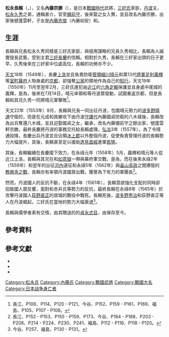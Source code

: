 {{日本武士
|名稱= 松永 長賴 / 內藤 宗勝 
|圖片名稱= 
|圖片大小= 
|圖片說明= 
|時代= [[戰國時代_(日本)|戰國時代]]
|出生日期= 
|出生地點= 
|逝世日期= [[永祿|永祿]]8年農曆8月2日（1565年8月27日）
|逝世地點= [[阿波國|阿波]]{{Link-ja|勝瑞城|勝瑞城}}（現[[德島縣|德島縣]][[板野郡|板野郡]][[藍住町|藍住町]]勝瑞）
|假名= {{lang|ja|まつなが ながより}}<br>{{lang|ja|ないとう そうしょう}}
|羅馬字= Matsunaga Nagayori<br>Naitō Sōshō
|幼名= 
|改名= 松永長賴→內藤宗勝
|别名= 甚介<br>蓬雲軒宗勝
|諡号= 
|神号= 
|戒名= 
|洗禮名= 
|墓所= 
|朝廷官位= [[備前國|備前守]]
|幕府職位= 
|主君= [[三好長慶|三好長慶]]→[[三好義繼|三好義繼]]
|藩= 
|氏族= {{Link-ja|松永氏|松永氏}}→{{Link-ja|內藤氏|内藤氏}}
|父母= 
|養父= 
|養母= 
|兄弟= [[松永久秀|松永久秀]]
|姐妹= 
|正室= {{Link-ja|內藤國貞|内藤国貞}}之女
|側室= 
|嗣子= [[內藤如安|內藤如安]]
|嗣女= {{Link-ja|內藤茱利亞|内藤ジュリア}}
|養子= 
|養女= 
}}
'''松永長賴'''（{{jpn|j=松永長頼|hg=まつなが ながより|rm=Matsunaga Nagayori}}，{{bd|||1565年|8月27日|catIdx=Matsunaga Nagayori}}），又名'''內藤宗勝'''（{{jpn|j=内藤宗勝|hg=ないとう そうしょう|rm=Naitō Sōshō}}），是日本[[戰國時代_(日本)|戰國時代]]武將，[[三好氏|三好氏]]家臣，[[丹波國|丹波]]{{Link-ja|八木城 (丹波國)|八木城 (丹波国)|八木城}}主，[[松永久秀|松永久秀]]之弟，通稱甚介，官至[[備前國|備前守]]，後來娶{{Link-ja|內藤國貞|内藤国貞}}之女入贅{{Link-ja|內藤氏|内藤氏}}，並且改名內藤宗勝，出家後號蓬雲軒，子女是[[內藤如安|內藤忠俊]]（內藤如安）和{{Link-ja|內藤茱利亞|内藤ジュリア}}。

== 生涯 ==
長賴與兄長松永久秀同樣是三好氏家臣，與擅用謀略的兄長久秀相比，長賴為人誠實擅長武藝，受到主君[[三好長慶|三好長慶]]的信賴。相對於久秀，長賴在三好家出頭的日子更早，久秀後來在三好家中位處高位，長賴的功勞亦不少。

[[天文_(後奈良天皇)|天文]]18年（1549年），長慶[[上洛|上洛]]並且負責防衛[[管領_(幕府)|管領]][[細川晴元|細川晴元]]和第13代[[征夷大將軍|將軍]][[足利義輝|足利義輝]]等[[室町幕府|室町幕府]]人物身處的[[京都|京都]]，卻強奪[[公家|公家]]的領地作為自己的[[知行|知行]]。天文19年（1550年）11月至翌年2月，三好氏進犯由[[近江國|近江]]的[[六角定賴|六角定賴]]保護並且身處中尾城的義輝，是為{{Link-ja|中尾城之戰|中尾城の戦い}}，後來在7月14日，晴元率領{{Link-ja|香西元成|香西元成}}和{{Link-ja|三好政勝|三好政勝}}等丹波眾發動{{Link-ja|相國寺之戰 (1551年)|相国寺の戦い (1551年)|相國寺之戰}}，試圖重返京都，但是長賴和其兄久秀一同將晴元軍擊敗<ref>長江、P108、P114、P120 - P121、今谷、P152、P159 - P161、P169、福島、P105、P107 - P108。</ref>。

天文22年（1553年）9月，長賴與兄長一同出征丹波，包圍晴元勢力的[[波多野晴通|波多野晴通]]守衛的{{Link-ja|八上城|八上城}}，但是在元成和政勝攻下由丹波[[守護代|守護代]]內藤國貞防衛的八木城後，長賴改為出兵奪還八木城，並且迎娶國貞之女，繼承{{Link-ja|內藤氏|内藤氏}}，改名內藤備前守之餘出家，號蓬雲軒宗勝，最終長慶將丹波的事務交托給長賴處理。[[弘治_(後奈良天皇)|弘治]]3年（1557年），為了令晴通投降，長慶出兵丹波並且佔領[[冰上郡|冰上郡]]以外整個丹波，促使負責管理丹波的長賴勢力大幅提升，其後，長賴甚至足以援助[[逸見昌經|逸見昌經]]進軍[[若狹國|若狹]]。

其後，長賴繼續在長慶麾下效力，在永祿元年（1558年）5月，義輝和晴元等人從近江上洛，長賴與其兄在{{Link-ja|將軍山城|将軍山城}}和[[如意嶽|如意嶽]]一帶與幕府軍交戰，是為{{Link-ja|北白川之戰|北白川の戦い}}，而在後來永祿2年（1559年）和翌年的出征[[河內國|河內]]遠征和永祿5年（1562年）與[[畠山高政|畠山高政]]之間爆發的[[教興寺之戰|教興寺之戰]]，長賴亦有率領丹波國眾出戰，獲譽為{{Link-ja|三好政權|三好政権}}下有力的軍團長<ref>長江、P152 - P153、P155 - P159、P173、今谷、P184 - P188、P203 - P208、P214 - P224、P230、P241、福島、P112 - P116、P118 - P120。</ref>。

然而，丹波國人的反抗不斷，在永祿4年（1561年），長賴意欲強化支配的同時卻招致國人眾反響，面對{{Link-ja|波多野氏|波多野氏}}和赤井氏等勢力的反抗，最終長賴在永祿8年（1565年）於攻擊丹波國人[[赤井直正|荻野直正]]的居城{{Link-ja|黑井城|黒井城}}的戰役中戰死。長賴死後，[[波多野秀治|波多野秀治]]和荻野直正等人在丹波崛起，三好氏在當地的勢力大幅衰退<ref>今谷、P257、福島、P130 - P131。</ref>。

長賴與儒學者{{Link-ja|清原宣賢|清原宣賢}}素有交情，由其贈送的的[[御成敗式目|貞永式目]]，由{{Link-ja|陽明文庫|陽明文庫}}保存至今。

== 參考資料 ==
{{reflist}}

== 參考文獻 ==
*{{ja icon}}{{cite book|script-title=ja:《人物叢書 三好長慶》|isbn=978-4-642-05154-5 |publisher={{Link-ja|吉川弘文館|吉川弘文館}} |author=長江正一}}
*{{ja icon}}{{cite book|script-title=ja:《戦国三好一族 <small>天下に号令した戦国大名</small>》|isbn=978-4-862-48135-1 |publisher={{Link-ja|洋泉社|洋泉社}} |author={{Link-ja|今谷明|今谷明}}}}
*{{ja icon}}{{cite book|script-title=ja:《戦争の日本史11 畿内・近国の戦国合戦》|isbn=978-4-642-06321-0 |publisher=吉川弘文館 |author=福島克彥}}

{{DEFAULTSORT:Matsunaga Nagayori}}
[[Category:松永氏|Category:松永氏]]
[[Category:內藤氏|Category:內藤氏]]
[[Category:戰國武將|Category:戰國武將]]
[[Category:戰國大名|Category:戰國大名]]
[[Category:日本战争身亡者|Category:日本战争身亡者]]